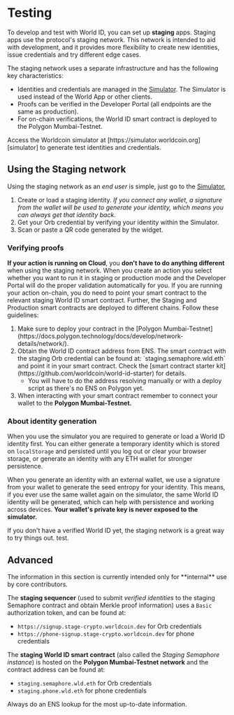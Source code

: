 
# Testing

To develop and test with World ID, you can set up **staging** apps. Staging apps use the protocol's staging network. This network is intended to aid with development, and it provides more flexibility to create new identities, issue credentials and try different edge cases.

The staging network uses a separate infrastructure and has the following key characteristics:

- Identities and credentials are managed in the [Simulator](https://simulator.worldcoin.org). The Simulator is used instead of the World App or other clients.
- Proofs can be verified in the Developer Portal (all endpoints are the same as production).
- For on-chain verifications, the World ID smart contract is deployed to the Polygon Mumbai-Testnet.

<Callout type="note">
  Access the Worldcoin simulator at [https://simulator.worldcoin.org][simulator]
  to generate test identities and credentials.
</Callout>

## Using the Staging network

Using the staging network as an _end user_ is simple, just go to the [Simulator][simulator],

1. Create or load a staging identity. _If you connect any wallet, a signature from the wallet will be used to generate your identity, which means you can always get that identity back._
2. Get your Orb credential by verifying your identity within the Simulator.
3. Scan or paste a QR code generated by the widget.

### Verifying proofs

<Tabs>
  <TabItem value="cloud" label="Cloud verification" default>
   <b>If your action is running on Cloud</b>, you <b>don't have to do anything different</b> when using the staging network. When you create an action you select whether you want to run it in staging or production mode and the Developer Portal will do the proper validation automatically for you.
  </TabItem>
  <TabItem value="on-chain" label="On-chain verification">
    If you are running your action on-chain, you do need to point your smart contract to the relevant staging World ID smart contract. Further, the Staging and Production smart contracts are deployed to different chains. Follow these guidelines:

<ol>
  <li>
    Make sure to deploy your contract in the [Polygon
    Mumbai-Testnet](https://docs.polygon.technology/docs/develop/network-details/network/).
  </li>
  <li>
    Obtain the World ID contract address from ENS. The smart contract with the
    staging Orb credential can be found at: `staging.semaphore.wld.eth` and
    point it in your smart contract. Check the [smart contract starter
    kit](https://github.com/worldcoin/world-id-starter) for details.
    <ul>
      <li>
        You will have to do the address resolving manually or with a deploy
        script as there's no ENS on Polygon yet.
      </li>
    </ul>
  </li>
  <li>
    When interacting with your smart contract remember to connect your wallet to
    the <b>Polygon Mumbai-Testnet.</b>
  </li>
</ol>

  </TabItem>
</Tabs>

### About identity generation

When you use the simulator you are required to generate or load a World ID identity first. You can either generate a temporary identity which is stored on `localStorage` and persisted until you log out or clear your browser storage, or generate an identity with any ETH wallet for stronger persistence.

When you generate an identity with an external wallet, we use a signature from your wallet to generate the seed entropy for your identity. This means, if you ever use the same wallet again on the simulator, the same World ID identity will be generated, which can help with persistence and working across devices. **Your wallet's private key is never exposed to the simulator.**

<Callout type="tip">
  If you don't have a verified World ID yet, the staging network is a great way
  to try things out. test.
</Callout>

## Advanced

<Callout type="danger">
  The information in this section is currently intended only for **internal**
  use by core contributors.
</Callout>

The **staging sequencer** (used to submit _verified identities_ to the staging Semaphore contract and obtain Merkle proof information) uses a `Basic` authorization token, and can be found at:

- `https://signup.stage-crypto.worldcoin.dev` for Orb credentials
- `https://phone-signup.stage-crypto.worldcoin.dev` for phone credentials

The **staging World ID smart contract** (also called the _Staging Semaphore instance_) is hosted on the **Polygon Mumbai-Testnet network** and the contract address can be found at:

- `staging.semaphore.wld.eth` for Orb credentials
- `staging.phone.wld.eth` for phone credentials

Always do an ENS lookup for the most up-to-date information.

[simulator]: https://simulator.worldcoin.org
